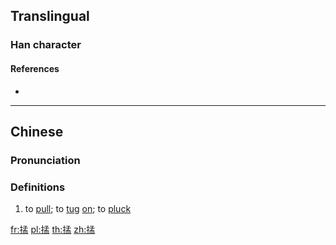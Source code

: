 ==Translingual==

===Han character===
{{Han char|rn=64|rad=手|as=08|sn=11|four=|canj=QNDT|ids=⿰扌孟}}

====References====
* {{Han ref|kx=0440.181|hdz=31909.041|uh=63B9|ud=25529}}

----

==Chinese==
{{zh-forms|alt=擝}}

===Pronunciation===
{{zh-pron
|c=mang1
|cat=v
}}

===Definitions===
{{zh-hanzi}}

# {{lb|zh|Cantonese}} to [[pull]]; to [[tug]] [[on]]; to [[pluck]]

[[fr:掹]]
[[pl:掹]]
[[th:掹]]
[[zh:掹]]